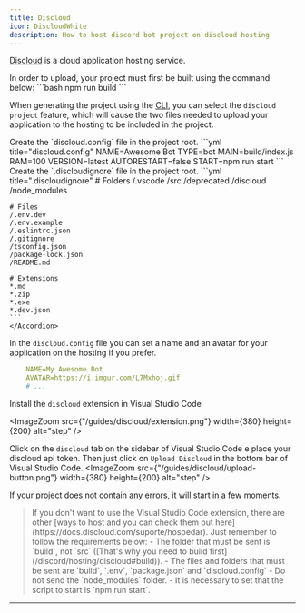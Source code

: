 ```yaml
---
title: Discloud
icon: DiscloudWhite
description: How to host discord bot project on discloud hosting
---
```


[Discloud](https://discloud.com/) is a cloud application hosting service.

<Accordions>
    <Accordion title="Make sure the project is built" id="build">
    In order to upload, your project must first be built using the command below:
    ```bash
    npm run build
    ```
    </Accordion>
</Accordions>

When generating the project using the [CLI](/docs/discord/start), you can select the `discloud project` feature, which will cause the two files needed to upload your application to the hosting to be included in the project.

<Accordions>
    <Accordion title="But... If you didn't check this option, here's how the files should look">
    Create the `discloud.config` file in the project root.
    ```yml title="discloud.config"
    NAME=Awesome Bot
    TYPE=bot
    MAIN=build/index.js
    RAM=100
    VERSION=latest
    AUTORESTART=false
    START=npm run start
    ```
    Create the `.discloudignore` file in the project root.
    ```yml title=".discloudignore"
    # Folders
    /.vscode
    /src
    /deprecated
    /discloud
    /node_modules

    # Files
    /.env.dev
    /.env.example
    /.eslintrc.json
    /.gitignore
    /tsconfig.json
    /package-lock.json
    /README.md

    # Extensions
    *.md
    *.zip
    *.exe
    *.dev.json
    ```
    </Accordion>
</Accordions>

In the `discloud.config` file you can set a name and an avatar for your application on the hosting if you prefer.
```yml title="discloud.config"
    NAME=My Awesome Bot
    AVATAR=https://i.imgur.com/L7Mxhoj.gif
    # ...
```

Install the `discloud` extension in Visual Studio Code

<ImageZoom src={"/guides/discloud/extension.png"} width={380} height={200} alt="step" />

Click on the `discloud` tab on the sidebar of Visual Studio Code e place <Link href={settings.links.discloud.get_token}>your discloud api token</Link>.
Then just click on `Upload Discloud` in the bottom bar of Visual Studio Code.
<ImageZoom src={"/guides/discloud/upload-button.png"} width={380} height={200} alt="step" />

If your project does not contain any errors, it will start in a few moments.

<Blockquote icon={icons.info} color="warn">
    If you don't want to use the Visual Studio Code extension, there are other [ways to host and you can check them out here](https://docs.discloud.com/suporte/hospedar). Just remember to follow the requirements below:
    - The folder that must be sent is `build`, not `src` ([That's why you need to build first](/discord/hosting/discloud#build)).
    - The files and folders that must be sent are `build`, `.env`, `package.json` and `discloud.config`
    - Do not send the `node_modules` folder.
    - It is necessary to set that the script to start is `npm run start`.
</Blockquote>

---
